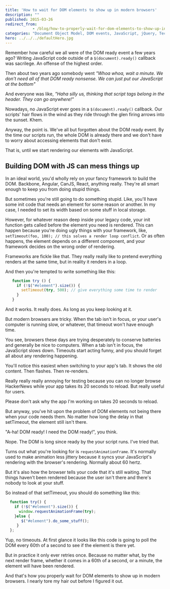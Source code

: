 ```yaml
---
title: 'How to wait for DOM elements to show up in modern browsers'
description: ""
published: 2015-03-26
redirect_from: 
            - /blog/how-to-properly-wait-for-dom-elements-to-show-up-in-modern-browsers/swizec/6663
categories: "Document Object Model, DOM events, JavaScript, jQuery, Technical"
hero: ../../../defaultHero.jpg
---
```


Remember how careful we all were of the DOM ready event a few years ago? Writing JavaScript code outside of a `$(document).ready()` callback was sacrilege. An offense of the highest order.

Then about two years ago somebody went _"Whoa whoa, wait a minute. We don't need all of that DOM ready nonsense. We can just put our JavaScript at the bottom"_

And everyone was like, _"Haha silly us, thinking that script tags belong in the header. They can go anywhere!"_

Nowadays, no JavaScript ever goes in a `$(document).ready()` callback. Our scripts' hair flows in the wind as they ride through the glen firing arrows into the sunset. Khem.

Anyway, the point is. We've all but forgotten about the DOM ready event. By the time our scripts run, the whole DOM is already there and we don't have to worry about accessing elements that don't exist.

That is, until we start rendering our elements with JavaScript.

## Building DOM with JS can mess things up

In an ideal world, you'd wholly rely on your fancy framework to build the DOM. Backbone, Angular, CanJS, React, anything really. They're all smart enough to keep you from doing stupid things.

But sometimes you're still going to do something stupid. Like, you'll have some init code that needs an element for some reason or another. In my case, I needed to set its width based on some stuff in local storage.

However, for whatever reason deep inside your legacy code, your init function gets called before the element you need is rendered. This can happen because you're doing ugly things with your framework, like, `setTimeout(foo, 100); // this solves a render loop conflict`. Or as often happens, the element depends on a different component, and your framework decides on the wrong order of rendering.

Frameworks are fickle like that. They really really like to pretend everything renders at the same time, but in reality it renders in a loop.

And then you're tempted to write something like this:

```javascript
   function try () {
     if (!$("#element").size()) {
       setTimeout(try, 500); // give everything some time to render
     }
   }
```

And it works. It really does. As long as you keep looking at it.

But modern browsers are tricky. When the tab isn't in focus, or your user's computer is running slow, or whatever, that timeout won't have enough time.

You see, browsers these days are trying desperately to conserve batteries and generally be nice to computers. When a tab isn't in focus, the JavaScript slows down. Timeouts start acting funny, and you should forget all about any rendering happening.

You'll notice this easiest when switching to your app's tab. It shows the old content. Then flashes. Then re-renders.

Really really really annoying for testing because you can no longer browse HackerNews while your app takes its 20 seconds to reload. But really useful for users.

Please don't ask why the app I'm working on takes 20 seconds to reload.

But anyway, you've hit upon the problem of DOM elements not being there when your code needs them. No matter how long the delay in that setTimeout, the element still isn't there.

"A-ha! DOM ready! I need the DOM ready!", you think.

Nope. The DOM is long since ready by the your script runs. I've tried that.

Turns out what you're looking for is `requestAnimationFrame`. It's normally used to make animation less jittery because it syncs your JavaScript's rendering with the browser's rendering. Normally about 60 hertz.

But it's also how the browser tells your code that it's still waiting. That things haven't been rendered because the user isn't there and there's nobody to look at your stuff.

So instead of that setTimeout, you should do something like this:

```javascript
  function try() {
    if (!$("#element").size()) {
      window.requestAnimationFrame(try);
    }else {
       $("#element").do_some_stuff();
     }
  };
```

Yup, no timeouts. At first glance it looks like this code is going to poll the DOM every 60th of a second to see if the element is there yet.

But in practice it only ever retries once. Because no matter what, by the next render frame, whether it comes in a 60th of a second, or a minute, the element will have been rendered.

And that's how you properly wait for DOM elements to show up in modern browsers. I nearly tore my hair out before I figured it out.
